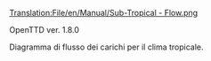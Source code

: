 [[Translation:File/en/Manual/Sub-Tropical - Flow.png]]

OpenTTD ver. 1.8.0

Diagramma di flusso dei carichi per il clima tropicale.